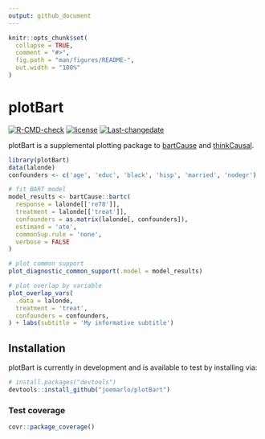 ```yaml
---
output: github_document
---
```


<!-- README.md is generated from README.Rmd. Please edit that file -->

```r
knitr::opts_chunk$set(
  collapse = TRUE,
  comment = "#>",
  fig.path = "man/figures/README-",
  out.width = "100%"
)
```

# plotBart

<!-- badges: start -->
[![R-CMD-check](https://github.com/joemarlo/plotBart/workflows/R-CMD-check/badge.svg)](https://github.com/joemarlo/plotBart/actions)
[![license](https://img.shields.io/badge/license-MIT + file LICENSE-lightgrey.svg)](/LICENSE.md)
[![Last-changedate](https://img.shields.io/badge/last%20change-`r gsub('-', '--', Sys.Date())`-yellowgreen.svg)](/commits/master)
<!-- badges: end -->

plotBart is a supplemental plotting package to [bartCause](https://github.com/vdorie/bartCause) and [thinkCausal](https://github.com/gperrett/thinkCausal_dev).

```r
library(plotBart)
data(lalonde)
confounders <- c('age', 'educ', 'black', 'hisp', 'married', 'nodegr')

# fit BART model
model_results <- bartCause::bartc(
  response = lalonde[['re78']],
  treatment = lalonde[['treat']],
  confounders = as.matrix(lalonde[, confounders]),
  estimand = 'ate',
  commonSup.rule = 'none',
  verbose = FALSE
)

# plot common support
plot_diagnostic_common_support(.model = model_results)

# plot overlap by variable
plot_overlap_vars(
  .data = lalonde,
  treatment = 'treat',
  confounders = confounders,
) + labs(subtitle = 'My informative subtitle')
```


## Installation

plotBart is currently in development and is available to test by installing via:

``` r
# install.packages("devtools")
devtools::install_github("joemarlo/plotBart")
```

### Test coverage

```r
covr::package_coverage()
```

